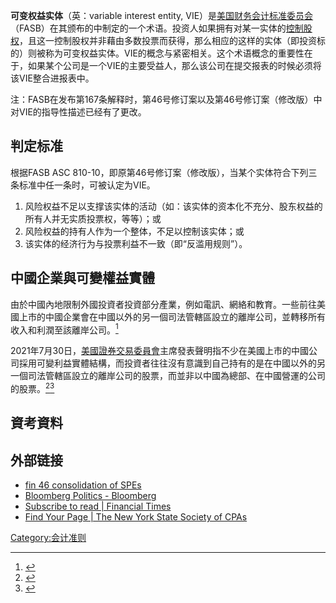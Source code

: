 '''可变权益实体'''（英：variable interest entity, VIE）是[[美国|美国]][[财务会计标准委员会|财务会计标准委员会]]（FASB）在其颁布的{{link-en|第46号修订案|FIN 46}}中制定的一个术语。投资人如果拥有对某一实体的[[控制股权|控制股权]]，且这一控制股权并非藉由多数投票而获得，那么相应的这样的实体（即投资标的）则被称为可变权益实体。VIE的概念与{{link-en|特设机构|Special purpose entity}}紧密相关。这个术语概念的重要性在于，如果某个公司是一个VIE的主要受益人，那么该公司在提交报表的时候必须将该VIE整合进报表中。

注：FASB在发布第167条解释时，第46号修订案以及第46号修订案（修改版）中对VIE的指导性描述已经有了更改。

== 判定标准 ==
根据FASB ASC 810-10，即原第46号修订案（修改版），当某个实体符合下列三条标准中任一条时，可被认定为VIE。
# 风险权益不足以支撑该实体的活动（如：该实体的资本化不充分、股东权益的所有人并无实质投票权，等等）；或
# 风险权益的持有人作为一个整体，不足以控制该实体；或
# 该实体的经济行为与投票利益不一致（即“反滥用规则”）。

== 中國企業與可變權益實體 ==
由於中國內地限制外國投資者投資部分產業，例如電訊、網絡和教育。一些前往美國上市的中國企業會在中國以外的另一個司法管轄區設立的離岸公司，並轉移所有收入和利潤至該離岸公司。<ref>{{cite news |title=话你知/何谓VIE架构？ |url=http://www.takungpao.com/finance/236135/2021/0818/621678.html |work=[[大公報|大公報]] |date=2021-08-18 |accessdate=2021-08-20 |archive-date=2021-08-20 |archive-url=https://web.archive.org/web/20210820024629/http://www.takungpao.com/finance/236135/2021/0818/621678.html |dead-url=no }}</ref>

2021年7月30日，[[美國證券交易委員會|美國證券交易委員會]]主席{{link-en|Gary Gensler}}發表聲明指不少在美國上市的中國公司採用可變利益實體結構，而投資者往往沒有意識到自己持有的是在中國以外的另一個司法管轄區設立的離岸公司的股票，而並非以中國為總部、在中國營運的公司的股票。<ref name="SEC-210730">{{cite web |title=Statement on Investor Protection Related to Recent Developments in China |url=https://www.sec.gov/news/public-statement/gensler-2021-07-30 |publisher=[[美國證券交易委員會|美國證券交易委員會]] |date=2021-07-30 |access-date=2021-08-20 |archive-date=2021-08-18 |archive-url=https://web.archive.org/web/20210818193028/https://www.sec.gov/news/public-statement/gensler-2021-07-30 |dead-url=no }}</ref><ref>{{cite news |title=美證交會︰VIE架構等同空殼公司 中概股須列明風險 披露是否獲批境外上市 |url=https://news.mingpao.com/pns/%E7%B6%93%E6%BF%9F/article/20210731/s00004/1627669152056/%E7%BE%8E%E8%AD%89%E4%BA%A4%E6%9C%83-vie%E6%9E%B6%E6%A7%8B%E7%AD%89%E5%90%8C%E7%A9%BA%E6%AE%BC%E5%85%AC%E5%8F%B8-%E4%B8%AD%E6%A6%82%E8%82%A1%E9%A0%88%E5%88%97%E6%98%8E%E9%A2%A8%E9%9A%AA-%E6%8A%AB%E9%9C%B2%E6%98%AF%E5%90%A6%E7%8D%B2%E6%89%B9%E5%A2%83%E5%A4%96%E4%B8%8A%E5%B8%82 |work=[[明報|明報]] |date=2021-07-31 |accessdate=2021-08-20 |archive-date=2021-07-31 |archive-url=https://web.archive.org/web/20210731163940/https://news.mingpao.com/pns/%E7%B6%93%E6%BF%9F/article/20210731/s00004/1627669152056/%E7%BE%8E%E8%AD%89%E4%BA%A4%E6%9C%83-vie%E6%9E%B6%E6%A7%8B%E7%AD%89%E5%90%8C%E7%A9%BA%E6%AE%BC%E5%85%AC%E5%8F%B8-%E4%B8%AD%E6%A6%82%E8%82%A1%E9%A0%88%E5%88%97%E6%98%8E%E9%A2%A8%E9%9A%AA-%E6%8A%AB%E9%9C%B2%E6%98%AF%E5%90%A6%E7%8D%B2%E6%89%B9%E5%A2%83%E5%A4%96%E4%B8%8A%E5%B8%82 |dead-url=no }}</ref>

== 資考資料 ==
{{reflist}}

== 外部链接 ==
* [https://web.archive.org/web/20080313050617/http://www.vinodkothari.com/fin46vk.htm fin 46 consolidation of SPEs]
* [http://www.bloomberg.com/apps/news?pid=20601103&sid=aFTh5VXP9m0U&refer=news Bloomberg Politics - Bloomberg] {{Wayback|url=http://www.bloomberg.com/apps/news?pid=20601103&sid=aFTh5VXP9m0U&refer=news |date=20100131053616 }}
* [http://www.ft.com/cms/s/0/b7e7876a-e564-11dc-9334-0000779fd2ac.html Subscribe to read | Financial Times] {{Wayback|url=http://www.ft.com/cms/s/0/b7e7876a-e564-11dc-9334-0000779fd2ac.html |date=20150527195754 }}
* [http://www.nysscpa.org/cpajournal/2006/806/essentials/p28.htm Find Your Page | The New York State Society of CPAs] {{Wayback|url=http://www.nysscpa.org/cpajournal/2006/806/essentials/p28.htm |date=20150226021718 }}

[[Category:会计准则|Category:会计准则]]
